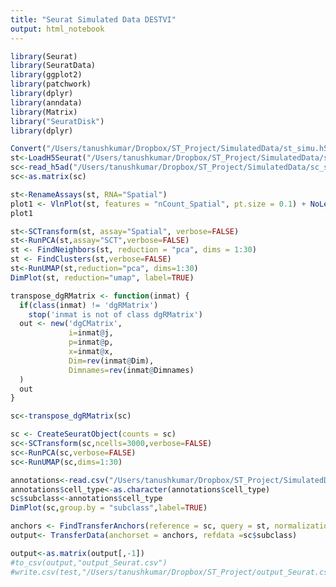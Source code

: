 ```yaml
---
title: "Seurat Simulated Data DESTVI"
output: html_notebook
---
```


```r
library(Seurat)
library(SeuratData)
library(ggplot2)
library(patchwork)
library(dplyr)
library(anndata)
library(Matrix)
library("SeuratDisk")
library(dplyr)

```
```r
Convert("/Users/tanushkumar/Dropbox/ST_Project/SimulatedData/st_simu.h5ad", dest="h5Seurat", overwrite=TRUE)
st<-LoadH5Seurat("/Users/tanushkumar/Dropbox/ST_Project/SimulatedData/st_simu.h5Seurat")
sc<-read_h5ad("/Users/tanushkumar/Dropbox/ST_Project/SimulatedData/sc_simu.h5ad")
sc<-as.matrix(sc)
```
```r
st<-RenameAssays(st, RNA="Spatial")
plot1 <- VlnPlot(st, features = "nCount_Spatial", pt.size = 0.1) + NoLegend()
plot1
```
```r
st<-SCTransform(st, assay="Spatial", verbose=FALSE)
st<-RunPCA(st,assay="SCT",verbose=FALSE)
st <- FindNeighbors(st, reduction = "pca", dims = 1:30)
st <- FindClusters(st,verbose=FALSE)
st<-RunUMAP(st,reduction="pca", dims=1:30)
DimPlot(st, reduction="umap", label=TRUE)
```
```r
transpose_dgRMatrix <- function(inmat) {
  if(class(inmat) != 'dgRMatrix')
    stop('inmat is not of class dgRMatrix')
  out <- new('dgCMatrix',
             i=inmat@j,
             p=inmat@p,
             x=inmat@x,
             Dim=rev(inmat@Dim),
             Dimnames=rev(inmat@Dimnames)
  )
  out
}      

sc<-transpose_dgRMatrix(sc)
```
```r
sc <- CreateSeuratObject(counts = sc)
sc<-SCTransform(sc,ncells=3000,verbose=FALSE)
sc<-RunPCA(sc,verbose=FALSE)
sc<-RunUMAP(sc,dims=1:30)
```
```r
annotations<-read.csv("/Users/tanushkumar/Dropbox/ST_Project/SimulatedData/annots.csv")
annotations$cell_type<-as.character(annotations$cell_type)
sc$subclass<-annotations$cell_type
DimPlot(sc,group.by = "subclass",label=TRUE)
```
```r
anchors <- FindTransferAnchors(reference = sc, query = st, normalization.method = "SCT")
output<- TransferData(anchorset = anchors, refdata =sc$subclass)
```
```r
output<-as.matrix(output[,-1])
#to_csv(output,"output_Seurat.csv")
#write.csv(test,"/Users/tanushkumar/Dropbox/ST_Project/output_Seurat.csv")

```



